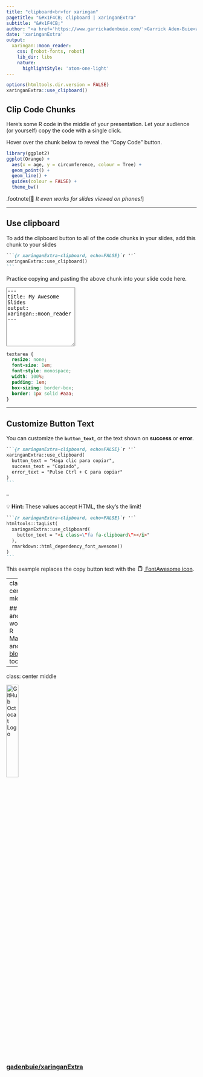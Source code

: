 ```yaml
---
title: "clipboard<br>for xaringan"
pagetitle: "&#x1F4CB; clipboard | xaringanExtra"
subtitle: "&#x1F4CB;"
author: "<a href='https://www.garrickadenbuie.com/'>Garrick Aden-Buie<a>"
date: 'xaringanExtra'
output:
  xaringan::moon_reader:
    css: [robot-fonts, robot]
    lib_dir: libs
    nature:
      highlightStyle: 'atom-one-light'
---
```


```r
options(htmltools.dir.version = FALSE)
xaringanExtra::use_clipboard()
```

## Clip Code Chunks

Here's some R code in the middle of your presentation.
Let your audience (or yourself) copy the code with a single click.

Hover over the chunk below to reveal the "Copy Code" button.

```r
library(ggplot2)
ggplot(Orange) +
  aes(x = age, y = circumference, colour = Tree) +
  geom_point() +
  geom_line() +
  guides(colour = FALSE) +
  theme_bw()
```

.footnote[&#x1F4F1; *It even works for slides viewed on phones!*]

---

## Use clipboard

To add the clipboard button to all of the code chunks in your slides,
add this chunk to your slides

````markdown
```{r xaringanExtra-clipboard, echo=FALSE}`r ''`
xaringanExtra::use_clipboard()
```
````

Practice copying and pasting the above chunk into your slide code here.

<p>
<textarea placeholder="Copy the chunk above and paste it here!" rows=10>---
title: My Awesome Slides
output: xaringan::moon_reader
&#xfeff;---
&#xfeff;
</textarea>
</p>

```css
textarea {
  resize: none;
  font-size: 1em;
  font-style: monospace;
  width: 100%;
  padding: 1em;
  box-sizing: border-box;
  border: 1px solid #aaa;
}
```

---

## Customize Button Text

You can customize the **`button_text`**, or the text shown on **success** or **error**.

````markdown
```{r xaringanExtra-clipboard, echo=FALSE}`r ''`
xaringanExtra::use_clipboard(
  button_text = "Haga clic para copiar",
  success_text = "Copiado",
  error_text = "Pulse Ctrl + C para copiar"
)
```
````

--

&#x1F4A1; **Hint:** These values accept HTML, the sky's the limit!

````markdown
```{r xaringanExtra-clipboard, echo=FALSE}`r ''`
htmltools::tagList(
  xaringanExtra::use_clipboard(
    button_text = "<i class=\"fa fa-clipboard\"></i>"
  ),
  rmarkdown::html_dependency_font_awesome()
)
```
````

This example replaces the copy button text with the <a href="https://fontawesome.com/icons/clipboard?style=regular"><svg xmlns="http://www.w3.org/2000/svg" aria-hidden="true" focusable="false" data-prefix="far" data-icon="clipboard" class="svg-inline--fa fa-clipboard fa-w-12" role="img" viewBox="0 0 384 512" height="1em" style="margin: 0 4px;"><path fill="currentColor" d="M336 64h-80c0-35.3-28.7-64-64-64s-64 28.7-64 64H48C21.5 64 0 85.5 0 112v352c0 26.5 21.5 48 48 48h288c26.5 0 48-21.5 48-48V112c0-26.5-21.5-48-48-48zM192 40c13.3 0 24 10.7 24 24s-10.7 24-24 24-24-10.7-24-24 10.7-24 24-24zm144 418c0 3.3-2.7 6-6 6H54c-3.3 0-6-2.7-6-6V118c0-3.3 2.7-6 6-6h42v36c0 6.6 5.4 12 12 12h168c6.6 0 12-5.4 12-12v-36h42c3.3 0 6 2.7 6 6z"/></svg> FontAwesome icon</a>.

---
class: center middle

## Oh, and it works in<br/>R Markdown and [blogdown](https://bookdown.org/yihui/blogdown/), too!

---
class: center middle

<img src="https://github.githubassets.com/images/modules/logos_page/GitHub-Mark.png" width="25%" alt="GitHub Octocat Logo" />

### [gadenbuie/xaringanExtra](https://github.com/gadenbuie/xaringanExtra)

